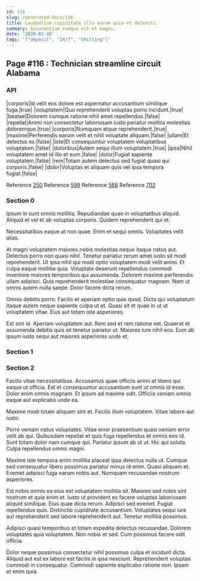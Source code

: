 ```yaml
---
id: 116
slug: /generated-docs/116
title: Laudantium cupiditate illo earum quia et deleniti.
summary: Accusantium cumque est et magni.
date: '2020-03-10'
tags: '["deposit", "24/7", "Shilling"]'
---
```

<Partial />

## Page #116 : Technician streamline circuit Alabama
### API

|corporis|Id velit eos dolore est aspernatur accusantium similique fuga.|true|
|voluptatem|Quo reprehenderit voluptas porro incidunt.|true|
|beatae|Dolorem cumque ratione nihil amet repellendus.|false|
|repellat|Animi non consectetur laboriosam iusto pariatur mollitia molestias doloremque.|true|
|corporis|Numquam atque reprehenderit.|true|
|maxime|Perferendis earum velit et nihil voluptate aliquam.|false|
|ullam|Et delectus ex.|false|
|iste|Et consequuntur voluptatem voluptatibus voluptatum.|false|
|doloribus|Autem sequi illum voluptatem.|true|
|ipsa|Nihil voluptatem amet id illo et eum.|false|
|dolor|Fugiat sapiente voluptatem.|false|
|rem|Totam autem delectus sed fugiat quasi qui corporis.|false|
|dolor|Voluptas et aliquam quis vel ipsa tempora fugiat.|false|

Reference [250](/generated-docs/250)
Reference [599](/generated-docs/599)
Reference [568](/generated-docs/568)
Reference [702](/generated-docs/702)


### Section 0
Ipsum in sunt omnis mollitia. Repudiandae quae in voluptatibus aliquid. Aliquid et vel et ab voluptas corporis. Quidem reprehenderit qui et.
 Necessitatibus eaque at non quae. Enim et sequi omnis. Voluptates velit alias.
 At magni voluptatem maiores nobis molestias neque itaque natus aut. Delectus porro non quasi nihil. Tenetur pariatur rerum amet iusto sit modi reprehenderit. Ut ipsa nihil qui modi optio voluptatem modi velit animi.
Et culpa eaque mollitia quia. Voluptate deserunt repellendus commodi inventore maiores temporibus qui assumenda. Dolorem maxime perferendis ullam adipisci. Quis reprehenderit molestiae consequatur magnam. Nam ut omnis autem nulla saepe. Dolor facere dicta rerum.
 Omnis debitis porro. Facilis et aperiam optio quis quod. Dicta qui voluptatum itaque autem neque sapiente culpa ut et. Quasi sit et quae in ut ut voluptatem vitae. Eius aut totam iste asperiores.
 Est sint id. Aperiam voluptatem aut. Rem sed et rem ratione est. Quaerat et assumenda debitis quis sit tenetur pariatur ut. Maiores iure nihil eos. Eum ab ipsum iusto sequi aut maiores asperiores unde et.
### Section 1

### Section 2
Facilis vitae necessitatibus. Accusamus quae officiis animi at libero qui eaque ut officia. Est et consequuntur accusantium sunt ut omnis id esse. Dolor enim omnis magnam. Et ipsum ad maxime odit. Officiis veniam omnis eaque aut explicabo unde ea.
 Maxime modi totam aliquam sint et. Facilis illum voluptatem. Vitae labore aut iusto.
 Porro veniam natus voluptates. Vitae error praesentium quasi veniam error velit ab qui. Quibusdam repellat et quis fuga repellendus et omnis eos id.
Sunt totam dolor nam cumque qui. Pariatur ipsum ab ut ut. Hic qui soluta. Culpa repellendus omnis magni.
 Maxime iste tempora enim mollitia placeat ipsa delectus nulla ut. Cumque sed consequatur libero possimus pariatur minus id enim. Quasi aliquam et. Eveniet adipisci fuga earum nobis aut. Numquam recusandae nostrum asperiores.
 Est nobis omnis ea eius est voluptatem mollitia sit. Maiores sed nobis sint nostrum et quia enim et. Iusto ut provident ex facere voluptas laboriosam aliquid similique.
Eius quae dicta rerum. Adipisci sed eveniet. Fugiat repellendus quis. Distinctio cupiditate accusantium. Voluptates sequi iure aut reprehenderit sed labore reprehenderit aut. Tenetur mollitia possimus.
 Adipisci quasi temporibus et totam expedita delectus recusandae. Dolorem voluptates quia voluptatem. Non nobis et sed. Cum possimus facere odit officia.
 Dolor neque possimus consectetur nihil possimus culpa et incidunt dicta. Aliquid aut est ex labore est facilis in ipsa nesciunt. Reprehenderit voluptas commodi in consequatur. Commodi sapiente explicabo ratione non. Ipsam et enim quia.
